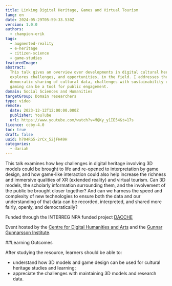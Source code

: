 ```yaml
---
title: Linking Digital Heritage, Games and Virtual Tourism
lang: en
date: 2024-05-29T05:59:33.530Z
version: 1.0.0
authors:
  - champion-erik
tags:
  - augmented-reality
  - e-heritage
  - citizen-science
  - game-studies
featuredImage:
abstract:
  This talk gives an overview over developments in digital cultural heritage in recent decades and
  explores challenges, and opportunities, in the field. I addresses the importance of open, fair and
  democratic sharing of cultural data, challenges with sustainability of digital projects and how
  gaming can be a tool for public engagement.
domain: Social Sciences and Humanities
targetGroup: Domain researchers
type: video
remote:
  date: 2023-12-12T12:00:00.000Z
  publisher: YouTube
  url: https://www.youtube.com/watch?v=MQKy_y1IE54&t=17s
licence: ccby-4.0
toc: true
draft: false
uuid: h704RG5-2rCx_52jFH49H
categories:
  - dariah
---
```


This talk examines how key challenges in digital heritage involving 3D models could be brought to
life and re-opened to interpretation by game design, and how game-like interaction could also help
increase the richness and immersive qualities of XR (extended reality) and virtual tourism. Can 3D
models, the scholarly information surrounding them, and the involvement of the public be brought
closer together? And can we harness the speed and complexity of new technologies to ensure both the
data and our understanding of that data can be recorded, interpreted, and shared more fairly,
openly, and democratically?

Funded through the INTERREG NPA funded project [DACCHE](https://linktr.ee/dacche_interreg)

Event hosted by the [Centre for Digital Humanities and Arts](https://www.mshl.is) and the
[Gunnar Gunnarsson Institute](https://www.skriduklaustur.is/is/gunnarsstofnun).

##Learning Outcomes 

A﻿fter studying the resource, learners should be able to:

- understand how 3D models and game design can be used for cultural heritage studies and learning;
- appreciate the challenges with maintaining 3D models and research data.

<VideoCard
	title="Go to Linking Digital Heritage, Games and Virtual Tourism"
	id="MQKy_y1IE54"
	image="images/erik.png"
/>
